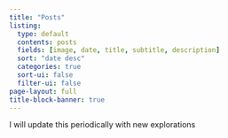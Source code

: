 ```yaml
---
title: "Posts"
listing:
  type: default
  contents: posts
  fields: [image, date, title, subtitle, description]
  sort: "date desc"
  categories: true
  sort-ui: false
  filter-ui: false
page-layout: full
title-block-banner: true
---
```


I will update this periodically with new explorations

